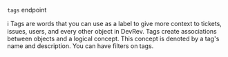 `tags` endpoint

ℹ️ Tags are words that you can use as a label to give more context to tickets, issues, users, and every other object in DevRev. Tags create associations between objects and a logical concept. This concept is denoted by a tag's name and description. You can have filters on tags.